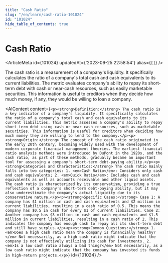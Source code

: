 ```yaml
---
title: "Cash Ratio"
slug: "/en/learn/cash-ratio-101024"
id: "101024"
hide_table_of_contents: true
---
```



# Cash Ratio

<ArticleMeta id={101024} updatedAt={'2023-09-25 22:58:54'} alias={`[]`} />
<div className='border-solid border-b border-t-0 my-4 border-[var(--ifm-color-gray-300)]' />

The cash ratio is a measurement of a company's liquidity. It specifically calculates the ratio of a company's total cash and cash equivalents to its current liabilities. The metric evaluates company's ability to repay its short-term debt with cash or near-cash resources, such as easily marketable securities. This information is useful to creditors when they decide how much money, if any, they would be willing to loan a company.

<AIContent content={`<p><strong>Definition:</strong> The cash ratio is a key indicator of a company's liquidity. It specifically calculates the ratio of a company's total cash and cash equivalents to its current liabilities. This metric assesses a company's ability to repay short-term debt using cash or near-cash resources, such as marketable securities. This information is useful for creditors when deciding how much money they are willing to lend to the company.</p><p><strong>Origin:</strong> The concept of the cash ratio originated in the early 20th century, becoming widely used with the development of modern corporate financial management theories. The earliest financial ratio analysis methods were introduced by DuPont in the 1920s, and the cash ratio, as part of these methods, gradually became an important tool for assessing a company's short-term debt-paying ability.</p><p><strong>Categories and Characteristics:</strong> The cash ratio mainly falls into two categories: 1. <em>Cash Ratio</em>: Considers only cash and cash equivalents; 2. <em>Quick Ratio</em>: Includes cash and cash equivalents as well as accounts receivable and other liquid assets. The cash ratio is characterized by its conservatism, providing a true reflection of a company's short-term debt-paying ability, but it may also underestimate the company's actual liquidity due to its conservative nature.</p><p><strong>Specific Cases:</strong> Case 1: A company has $1 million in cash and cash equivalents and $2 million in current liabilities, resulting in a cash ratio of 0.5. This means the company has $0.5 in cash for every $1 of current liabilities. Case 2: Another company has $3 million in cash and cash equivalents and $1.5 million in current liabilities, resulting in a cash ratio of 2. This indicates the company has enough cash to repay all its short-term debt and still have surplus.</p><p><strong>Common Questions:</strong> 1. <em>Does a high cash ratio mean the company is financially healthy?</em> Not necessarily, as a high cash ratio might indicate that the company is not effectively utilizing its cash for investments. 2. <em>Is a low cash ratio always a bad thing?</em> Not necessarily, as a low cash ratio might indicate that the company has invested its funds in high-return projects.</p>`} id={101024} />
